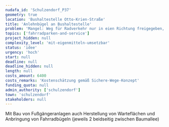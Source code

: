 ```yaml
---
nudafa_id: 'Schulzendorf_P37'
geometry: true
location: 'Bushaltestelle Otto-Krien-Straße'
title: 'Anlehnbügel an Bushaltestelle'
problem: 'Mangel: Weg für Radverkehr nur in eien Richtung freigegeben, Alternative nicht vorhanden'
topics: ['fahrradparken-and-service']
project_hidden: null
complexity_level: 'mit-eigenmitteln-umsetzbar'
status: 'idee'
urgency: 'hoch'
start: null
deadline: null
deadline_hidden: null
length: null
costs_amount: 6400
costs_remarks: 'Kostenschätzung gemäß Sichere-Wege-Konzept'
funding_quota: null
admin_authority: ['schulzendorf']
town: 'schulzendorf'
stakeholders: null
---
```


Mit Bau von Fußgängeranlagen auch Herstellung von Warteflächen und Anbringung von Fahrradbügeln (jeweils 2 beidseitig zwischen Baumallee)
